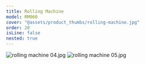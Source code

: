 ```yaml
---
title: Rolling Machine
model: RM060
cover: "@assets/product_thumbs/rolling-machine.jpg"
order: 20
isLine: false
nested: true
---
```



<ProductTabs />

![rolling machine 04.jpg](@assets/article_images/rolling-machine/rolling-machine-04.jpg)
![rolling machine 05.jpg](@assets/article_images/rolling-machine/rolling-machine-05.jpg)
